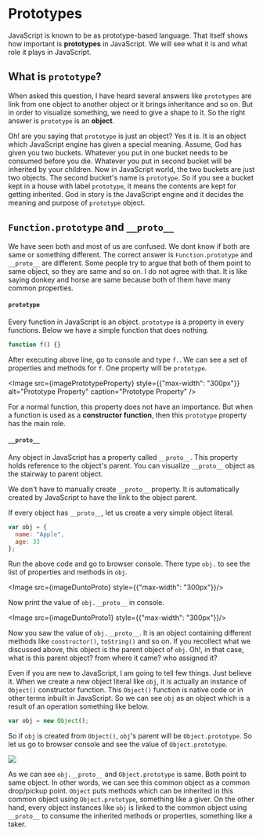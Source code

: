 

<Layout>
<SEO title="Prototypes in JavaScript" />
<JSLayout>

# Prototypes

JavaScript is known to be as prototype-based language. That itself shows how important is **prototypes** in JavaScript. We will see what it is and what role it plays in JavaScript.

## What is `prototype`?

When asked this question, I have heard several answers like `prototypes` are link from one object to another object or it brings inheritance and so on. But in order to visualize something, we need to give a shape to it. So the right answer is `prototype` is an **object**.

Oh! are you saying that `prototype` is just an object? Yes it is. It is an object which JavaScript engine has given a special meaning. Assume, God has given you two buckets. Whatever you put in one bucket needs to be consumed before you die. Whatever you put in second bucket will be inherited by your children. Now in JavaScript world, the two buckets are just two objects. The second bucket's name is `prototype`. So if you see a bucket kept in a house with label `prototype`, it means the contents are kept for getting inherited. God in story is the JavaScript engine and it decides the meaning and purpose of `prototype` object.

## `Function.prototype` and `__proto__`

We have seen both and most of us are confused. We dont know if both are same or something different. The correct answer is `Function.prototype` and `__proto__` are different. Some people try to argue that both of them point to same object, so they are same and so on. I do not agree with that. It is like saying donkey and horse are same because both of them have many common properties.

#### `prototype`

Every function in JavaScript is an object. `prototype` is a property in every functions. Below we have a simple function that does nothing.

```javascript
function f() {}
```

After executing above line, go to console and type `f.`. We can see a set of properties and methods for `f`. One property will be `prototype`.

<Image src={imagePrototypeProperty} style={{"max-width": "300px"}} alt="Prototype Property" caption="Prototype Property" />

For a normal function, this property does not have an importance. But when a function is used as a **constructor function**, then this `prototype` property has the main role.

#### `__proto__`

Any object in JavaScript has a property called `__proto__`. This property holds reference to the object's parent. You can visualize `__proto__` object as the stairway to parent object.

We don't have to manually create `__proto__` property. It is automatically created by JavaScript to have the link to the object parent.

If every object has `__proto__`, let us create a very simple object literal.

```javascript
var obj = {
  name: "Apple",
  age: 33
};
```

Run the above code and go to browser console. There type `obj.` to see the list of properties and methods in `obj`.

<Image src={imageDuntoProto} style={{"max-width": "300px"}}/>

Now print the value of `obj.__proto__` in console.

<Image src={imageDuntoProto1} style={{"max-width": "300px"}}/>

Now you saw the value of `obj.__proto__`. It is an object containing different methods like `constructor()`, `toString()` and so on. If you recollect what we discussed above, this object is the parent object of `obj`. Oh!, in that case, what is this parent object? from where it came? who assigned it?

Even if you are new to JavaScript, I am going to tell few things. Just believe it. When we create a new object literal like `obj`, it is actually an instance of `Object()` constructor function. This `Object()` function is native code or in other terms inbuilt in JavaScript. So we can see `obj` as an object which is a result of an operation something like below.

```javascript
var obj = new Object();
```

So if `obj` is created from `Object()`, `obj`'s parent will be `Object.prototype`. So let us go to browser console and see the value of `Object.prototype`.

<Image src={imageDuntoProto2} />

As we can see `obj.__proto__` and `Object.prototype` is same. Both point to same object. In other words, we can see this common object as a common drop/pickup point. `Object` puts methods which can be inherited in this common object using `Object.prototype`, something like a giver. On the other hand, every object instances like `obj` is linked to the common object using `__proto__` to consume the inherited methods or properties, something like a taker.
</JSLayout>
</Layout>